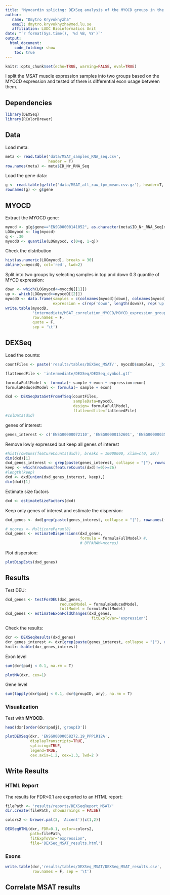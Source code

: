 ```yaml
---
title: "Myocardin splicing: DEXSeq analysis of the MYOCD groups in the MSAT"
author:
   name: "Dmytro Kryvokhyzha"
   email: dmytro.kryvokhyzha@med.lu.se
   affiliation: LUDC Bioinformatics Unit
date: "`r format(Sys.time(), '%d %B, %Y')`"
output:
  html_document:
    code_folding: show
    toc: true
---
```

    
```r
knitr::opts_chunk$set(echo=TRUE, warning=FALSE, eval=TRUE)
```

I split the MSAT muscle expression samples into two groups based on the MYOCD expression
and tested of there is differential exon usage between them.

## Dependencies

```r
library(DEXSeq)
library(RColorBrewer)
```

## Data

Load meta:

```r
meta <- read.table('data/MSAT_samples_RNA_seq.csv',
                   header = T)
row.names(meta) <- meta$ID_Nr_RNA_Seq
```

Load the gene data:

```r
g <- read.table(gzfile('data/MSAT_all_raw_tpm_mean.csv.gz'), header=T, check.names=F)
rownames(g) <- g$gene
```

<!-- Get DEXSeq bin-to-exon info: -->

<!-- ```{bash, eval = F} -->
<!-- mkdir -p intermediate/MSAT_correlation_MYOCD/ -->
<!-- grep -E "ENSG00000072110|DEXSeq_groupID" results/tables/DEXSeq/DEXSeq_results_bins2exons.csv \ -->
<!--   > intermediate/MSAT_correlation_MYOCD/ACTN1_bins2exons.csv -->
<!-- grep -E "ENSG00000152601|DEXSeq_groupID" results/tables/DEXSeq/DEXSeq_results_bins2exons.csv \ -->
<!--   > intermediate/MSAT_correlation_MYOCD/MBNL1_bins2exons.csv -->
<!-- grep -E "ENSG00000035403|DEXSeq_groupID" results/tables/DEXSeq/DEXSeq_results_bins2exons.csv \ -->
<!--   > intermediate/MSAT_correlation_MYOCD/VCL_bins2exons.csv -->
<!-- grep -E "ENSG00000058272|DEXSeq_groupID" results/tables/DEXSeq/DEXSeq_results_bins2exons.csv \ -->
<!--   > intermediate/MSAT_correlation_MYOCD/PPP1R12A_bins2exons.csv -->
<!-- ``` -->

<!-- ## ACTN1 - ENSG00000072110 -->

<!-- ACTN1 shows DEU in E012, E014, E015, E016, E017, E019. I checked correlation for these exons. -->

<!-- Find exons: -->

<!-- ```{bash} -->
<!-- grep -E "E012|E014|E015|E016|E017|E019" intermediate/MSAT_correlation_MYOCD/ACTN1_bins2exons.csv | cut -f 8 | sort -u | sed 's/\..*//g;s/"//g' -->
<!-- ``` -->

<!-- ```{r, message=F} -->
<!-- exons <- c('ENSE00001518409', 'ENSE00002324197', 'ENSE00002456450', -->
<!--            'ENSE00002462848', 'ENSE00002470358', 'ENSE00003470414', -->
<!--            'ENSE00003626569', 'ENSE00003643367', 'ENSE00003675586') -->
<!-- ``` -->

<!-- `ENSE00002456450` overlaps both E012 and E014 that are differently regulated. -->
<!--   - E012 is up-regulated -->
<!--   - E014 is down-regulated by MYOCD. -->

<!-- `ENSE00002456450` overlaps only E019 that is up-regulated by MYOCD. -->

## MYOCD

Extract the MYOCD gene:

```r
myocd <- g[g$gene=="ENSG00000141052", as.character(meta$ID_Nr_RNA_Seq[meta$RNA_Type=="Muscle"])]
LOGmyocd <- log(myocd)
q <- .30
myocdQ <- quantile(LOGmyocd, c(0+q, 1-q))
```

Check the distribution

```r
hist(as.numeric(LOGmyocd), breaks = 30)
abline(v=myocdQ, col='red', lwd=2)
```

Split into two groups by selecting samples in top and down 0.3 quantile of MYCD expression:

```r
down <- which(LOGmyocd<=myocdQ[[1]])
up <- which(LOGmyocd>=myocdQ[[2]])
myocdD <- data.frame(samples = c(colnames(myocd)[down], colnames(myocd)[up]),
                     expression = c(rep('down', length(down)), rep('up', length(up))))
write.table(myocdD,
            'intermediate/MSAT_correlation_MYOCD/MOYCD_expression_groups.csv',
            row.names = F,
            quote = F,
            sep = '\t')
```

## DEXSeq

Load the counts:

```r
countFiles <- paste('results/tables/DEXSeq_MSAT/', myocdD$samples, '_bins.csv', sep = "")

flattenedFile <- 'intermediate/DEXSeq/DEXSeq_symbol.gtf'

formulaFullModel <- formula(~ sample + exon + expression:exon)
formulaReducedModel <- formula(~ sample + exon)

dxd <- DEXSeqDataSetFromHTSeq(countFiles,
                              sampleData=myocdD,
                              design= formulaFullModel,
                              flattenedfile=flattenedFile)
#colData(dxd)
```

genes of interest:

```r
genes_interest <- c('ENSG00000072110', 'ENSG00000152601', 'ENSG00000035403', 'ENSG00000058272')
```

Remove lowly expressed but keep all genes of interest

```r
#hist(rowSums(featureCounts(dxd)), breaks = 10000000, xlim=c(0, 30))
dim(dxd)[1]
dxd_genes_interest <- grep(paste(genes_interest, collapse = "|"), rownames(featureCounts(dxd)))
keep <- which(rowSums(featureCounts(dxd)!=0)>=26)
#length(keep)
dxd <- dxd[union(dxd_genes_interest, keep),]
dim(dxd)[1]
```

Estimate size factors

```r
dxd <- estimateSizeFactors(dxd)
```

Keep only genes of interest and estimate the dispersion:

```r
dxd_genes <- dxd[grep(paste(genes_interest, collapse = "|"), rownames(featureCounts(dxd))), ]

# ncores <- MulticoreParam(8)
dxd_genes <- estimateDispersions(dxd_genes,
                                 formula = formulaFullModel) #,
                                 # BPPARAM=ncores)
```

Plot dispersion:

```r
plotDispEsts(dxd_genes)
```

## Results

Test DEU:

```r
dxd_genes <- testForDEU(dxd_genes,
                        reducedModel = formulaReducedModel,
                        fullModel = formulaFullModel)
dxd_genes <- estimateExonFoldChanges(dxd_genes,
                                      fitExpToVar='expression')
```

Check the results:

```r
dxr <- DEXSeqResults(dxd_genes)
dxr_genes_interest <- dxr[grep(paste(genes_interest, collapse = "|"), rownames(dxr)),]
knitr::kable(dxr_genes_interest)
```

Exon level

```r
sum(dxr$padj < 0.1, na.rm = T)
```

```r
plotMA(dxr, cex=1)
```

Gene level

```r
sum(tapply(dxr$padj < 0.1, dxr$groupID, any), na.rm = T)
```

### Visualization

Test with **MYOCD**.

```r
head(dxr[order(dxr$padj),'groupID'])
```

```r
plotDEXSeq(dxr, 'ENSG00000058272.19_PPP1R12A',
           displayTranscripts=TRUE,
           splicing=TRUE,
           legend=TRUE,
           cex.axis=1.2, cex=1.3, lwd=2 )
```

## Write Results

### HTML Report

The results for FDR<0.1 are exported to an HTML report:

```r
filePath <- 'results/reports/DEXSeqReport_MSAT/'
dir.create(filePath, showWarnings = FALSE)

colors2 <- brewer.pal(3, 'Accent')[c(1,2)]

DEXSeqHTML(dxr, FDR=0.1, color=colors2,
           path=filePath,
           fitExpToVar="expression",
           file='DEXSeq_MSAT_results.html')
```

### Exons

```r
write.table(dxr,'results/tables/DEXSeq_MSAT/DEXSeq_MSAT_results.csv',
            row.names = F, sep = '\t')
```

## Correlate MSAT results




